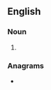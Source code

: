 {{also|éclairs}}
==English==

===Noun===
{{head|en|noun plural form}}

# {{plural of|eclair|lang=en}}

===Anagrams===
* {{anagrams|en|a=aceilrs|claires|scalier}}